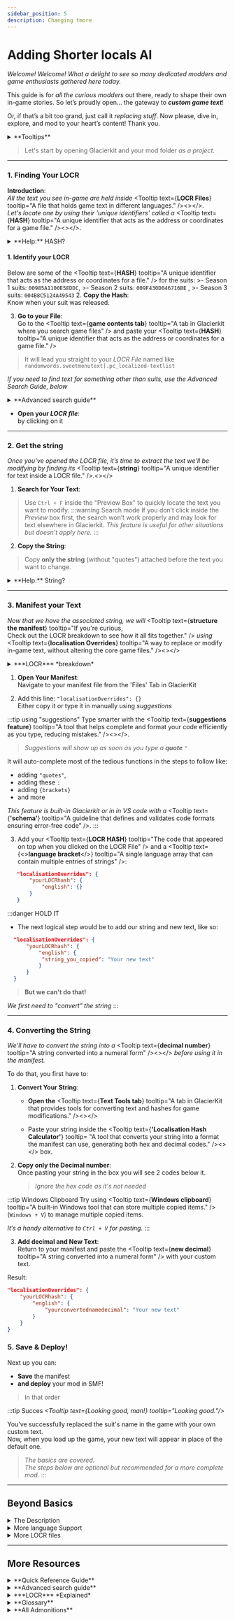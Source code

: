 ```yaml
---
sidebar_position: 5   
description: Changing tmore
---
```




# Adding Shorter locals AI
*Welcome! Welcome! What a delight to see so many dedicated modders and game enthusiasts gathered here today.*  

This guide is for *all the curious modders* out there, ready to shape their own in-game stories. So let’s proudly open... the gateway to ***custom game text***! 

Or, if that’s a bit too grand, just call it *replacing stuff*. Now please, dive in, explore, and mod to your heart’s content! Thank you.



<details>
<summary>**Tooltips**</summary>
:::info tooltips
*To assist you*, I’ve added <Tooltip
  text={<strong>tooltips</strong>}
  tooltip="This is a tooltip"
/>
 throughout the tutorial to explain any tricky terms as you encounter them. 

<Tooltip text={<strong>Key terms</strong>} tooltip="These will need the most attention" /><><span className="icon-alert"></span></> are marked with an exclamation icon when they're first introduced. Not everything in **bold** is <Tooltip text={<italics>a tooltip</italics>} tooltip="like this one" />. Hover over any tooltip for more help.

    >*Key terms will become clearer as you progress through the tutorial and fully mastered at the end.*
:::
</details>

>Let's start by opening Glacierkit and your mod folder *as a project*.  


---

### **1. Finding Your LOCR**
**Introduction**:  
*All the text you see in-game are held inside* <Tooltip text={<strong>LOCR Files</strong>} tooltip="A file that holds game text in different languages." /><><span className="icon-alert"></span></>.  
*Let's locate one by using their 'unique identifiers' called a* <Tooltip text={<strong>HASH</strong>} tooltip="A unique identifier that acts as the address or coordinates for a game file." /><><span className="icon-alert"></span></>. 
<details>

<summary>**Help:** HASH?</summary>

>Hashes are a file's <Tooltip
  text={<strong>assembly path</strong>}
  tooltip="The full file path used by the game engine to locate specific files. (filePaths + fileNames)"
/> converted into code. 

They are like shortcuts to files, making them easier to work with since they’re much shorter than full file paths.

</details>
 
####  1. Identify your LOCR
 Below are some of the <Tooltip text={<strong>HASH</strong>} tooltip="A unique identifier that acts as the address or coordinates for a file." /> for the suits: 
    >- Season 1 suits: `00985A1100E5EDDC`,
    >- Season 2 suits: `009F430D046716BE` ,
    >- Season 3 suits: `004B8C5124A49543` 
2. **Copy the Hash**:  
Know when your suit was released.

3. **Go to your File**:  
Go to the <Tooltip text={<strong>game contents tab</strong>} tooltip="A tab in Glacierkit where you search game files" /> and paste your <Tooltip text={<strong>HASH</strong>} tooltip="A unique identifier that acts as the address or coordinates for a game file." />
> It will lead you straight to your *LOCR File* named like  
>`randomwords.sweetmenutext].pc_localized-textlist` 


*If you need to find text for something other than suits, use the Advanced Search Guide, below*

<details>
<summary>**Advanced search guide**</summary>

*This guide will teach you how to find ***any text*** with their respective LOCR files*


1. Click on the <Tooltip text={<strong>Advanced Search Tab</strong>} tooltip="A tab in GlacierKit for performing extended searches. It has a magnifying glass icon and, is like all other tabs, on the left side." /><><span className="icon-alert"></span></>

2. **Set Your Search Parameters**:
   - Check only the `chunk0` box.
    - Tick the **localisation** option.
>
    :::info Faster Search
    - *`Chunk0` holds all of the text data*
    - *ticking 'localisation' will refine your search to only* <Tooltip text={<italic>localisation-related</italic>} tooltip="The process of adapting content for different languages and regions, such as translating text." /> *text files*.
    :::


3. **Try Multiple Case Variations**:

*Advanced search is* ***case sensitive!***
>You can run multiple searches simultaneously.   
   >Example:
    > - "Blood Money"
    > - "blood money"
    > - "BLOOD MONEY"
    > - "bloodmoney" 

*Watch the task bar at the bottom, which shows the status of your searches.*



4. **Focus on the Right File**: 
   - Your goal is to locate a <Tooltip text={<strong>LOCR File</strong>} tooltip="A file that holds game text in different languages, linked by unique 'strings'." />.
   - You can use `ctrl+f` to find and confirm your text inside of it.


> *Ignore `Line` or `dlge` files as they are irrelevant for the tutorial.*
5. **END**
:::note References
You ***can*** track LOCR files down via `Line` or `dlge` (dialogue) files through the <Tooltip text={<strong>Reference list</strong>} tooltip="A tab that helps you trace how your file connects to others, showing which files it's using or by which ones it's getting.. used" /> too, but using my search method, it'll be highly unlikely you won't have located your LOCR File.
:::
</details>

- **Open your ***LOCR file*****:  
by clicking on it

---

### **2. Get the string**

*Once you’ve opened the LOCR file, it’s time to extract the text we’ll be modifying by finding its* <Tooltip text={<strong>string</strong>} tooltip="A unique identifier for text inside a LOCR file." />.<><span className="icon-alert"></span></>


1. **Search for Your Text**: 

>Use `Ctrl + F` inside the "Preview Box" to quickly locate the text you want to modify.
:::warning Search mode
If you don’t click inside the *Preview* box first, the search won’t work properly and may look for text elsewhere in Glacierkit.
>*This feature is useful for other situations but doesn’t apply here.*
:::
2. **Copy the String**: 

>Copy **only the string** (without "quotes") attached before the text you want to change.


<details>
<summary>**Help:** String?</summary>

The <Tooltip text={<strong>string</strong>} tooltip="A unique identifier for text inside a LOCR file." /> is the long piece of code that comes *before* each entry of text you see in-game.

Example of a Suit's Name line in a LOCR File:
```json
"989928F2-06D6-42F3-871A-353F07DEF969_LEGACY_HERO_BLOODMONEYSUIT_M_HPA2293_NAME_": "Blood Money Suit"
```
- The **string**: `989928F2-06D6-42F3-871A-353F07DEF969_LEGACY_HERO_BLOODMONEYSUIT_M_HPA2293_NAME_`
- The **text**: `Blood Money Suit`
>Each text you see in game are hold by these "strings". Similar to the HASHes for game files, they are their 'unique identifiers'. Think of them as tags.
:::danger no quotes
Ensure you copy the string **without quotes**, or the process will fail later on!
>You won't even realize until you test it in-game
:::

</details>

---

### **3. Manifest your Text**
*Now that we have the associated string, we will* <Tooltip text={<strong>structure the manifest</strong>} tooltip="If you're curious,  
Check out the LOCR breakdown to see how it all fits together." /> *using* <Tooltip text={<strong>localisation Overrides</strong>} tooltip="A way to replace or modify in-game text, without altering the core game files." /><><span className="icon-alert"></span></>

<details>
<summary>***LOCR*** *breakdown*</summary>

Let's take a closer look at a simplified LOCR file to understand how it's set up:

```json
"en": {
   "string1": "text you see in game",
   "string2": "More text you see in game",
   "string3": "Too much text you see in game"
},
"fr": {
   "string1": "text tu vieux en jeu",
   "string2": "Plus de text tu vieux en jeu",
   "string3": "Trop de texte que vous voyez dans le jeu"
}
```

*Notice the deliberate structure and repeated elements in the LOCR file.  
This format follows a set of guidelines known as the* <Tooltip text={<strong>"Syntax"</strong>} tooltip="A set of rules that define how code is written and organized" /><><span className="icon-alert"></span></>

>*We will recreate this structure in the manifest to replace the text,  
similar to how we handled [blobsfolders](addingblobs.md#step-3-set-up-a-blobsfolder).*
<details>
<summary>More on ***Syntax***</summary>

Looking carefully at the Syntax of a LOCR file, we can learn that:
- **Unique "Strings"** are attached to the text you see in-game, separated by a `:` in each entry
- `{Language arrays}` are expressed using <Tooltip text={<strong>language codes</strong>} tooltip="The language identifiers in each language array of a LOCR file" /> (e.g., `"en"` and `"fr"`)
- Every essential part is enclosed in `"quotes"`.
- Both entries and language arrays are separated by `commas`, except for the last one.
- The **same "strings"** are reused across different language arrays  
*(Functioning as tags that map the same text.)*


</details>


</details>


1. **Open Your Manifest**:  
Navigate to your manifest file from the 'Files' Tab in GlacierKit 

2. Add this line: `"localisationOverrides": {}`  
Either copy it or type it in manually using *suggestions*

:::tip using "suggestions"
Type smarter with the <Tooltip text={<strong>suggestions feature</strong>} tooltip="A tool that helps complete and format your code efficiently as you type, reducing mistakes." /><><span className="icon-alert"></span></>. 
>*Suggestions will show up as soon as you type a **quote** `"`*

It will auto-complete most of the tedious functions in the steps to follow like:
- adding `"quotes"`, 
- adding these `:`
- adding `{brackets}`
- and more

*This feature is built-in Glacierkit or in in VS code with a* <Tooltip text={<strong>'schema'</strong>} tooltip="A guideline that defines and validates code formats ensuring error-free code" />.
:::


3. Add your <Tooltip text={<strong>LOCR HASH</strong>} tooltip="The code that appeared on top when you clicked on the LOCR File" /> and a <Tooltip text={<><strong>language bracket</strong><span className="icon-alert"></span></>} tooltip="A single language array that can contain multiple entries of strings" />: 
```json
   "localisationOverrides": {
       "yourLOCRhash": {
           "english": {}
       }
   }
   ``` 

:::danger HOLD IT
  - The next logical step would be to add our string and new text, like so:
 ```json
   "localisationOverrides": {
       "yourLOCRhash": {
           "english": {
            "string_you_copied": "Your new text"
           }
       }
   }
   ``` 
  > **But we can't do that!**
  
   *We first need to "convert" the string*
:::

---
### 4. **Converting the String**
*We'll have to convert the string into a* <Tooltip text={<strong>decimal number</strong>} tooltip="A string converted into a numeral form" /><><span className="icon-alert"></span></> *before using it in the manifest.*

To do that, you first have to:
1. **Convert Your String**:
    - **Open the** <Tooltip text={<strong>Text Tools tab</strong>} tooltip="A tab in GlacierKit that provides tools for converting text and hashes for game modifications." /><><span className="icon-alert"></span></>
 
    - Paste your string inside the <Tooltip text={<strong>'Localisation Hash Calculator'</strong>} tooltip= "A tool that converts your string into a format the manifest can use, generating both hex and decimal codes." /><><span className="icon-alert"></span></> box.

2. **Copy only the Decimal number**:  
Once pasting your string in the box you will see 2 codes below it.  
    >*Ignore the hex code as it's not needed*

:::tip Windows Clipboard 
Try using <Tooltip text={<strong>Windows clipboard</strong>} tooltip="A built-in Windows tool that can store multiple copied items." /> (`Windows + V`) to manage multiple copied items.  

*It’s a handy alternative to `Ctrl + V` for pasting.* 
:::

3. **Add decimal and New Text**:  
Return to your manifest and paste the <Tooltip text={<strong>new decimal</strong>} tooltip="A string converted into a numeral form" /> with your custom text.


Result:
```json
"localisationOverrides": {
    "yourLOCRhash": {
        "english": {
            "yourconvertednamedecimal": "Your new text"
        }
    }
}
````

### 5. **Save & Deploy!**
Next up you can: 
- **Save** the manifest
- **and deploy** your mod in SMF!
>In that order

:::tip Succes
*<Tooltip text={<italic>Looking good, man!</italic>} tooltip="Looking good."/>*

You’ve successfully replaced the suit's name in the game with your own custom text.  
Now, when you load up the game, your new text will appear in place of the default one. 
>*The basics are covered.  
The steps below are optional but recommended for a more complete mod.*
:::

---

## Beyond Basics

<details>

<summary>The Description</summary>

**4. (Optionally) Change the Description**

*To replace the description of your suit as well:*

- Head back to your <Tooltip text={<strong>LOCR File</strong>} tooltip="A file that holds game text in different languages, linked by unique 'strings'." />
- Find and convert <Tooltip text={<strong>the string of suit's description</strong>} tooltip="Usually right below the string of your suit's name" /> using Text Tools
- add the new <Tooltip text={<strong>decimal</strong>} tooltip="A string converted into a numeral form" /> to your manifest. 
>Full example of a suit mod:
```json
"localisationOverrides": {
        "yourLocrHASH": {
            "english": {
                "yourconverteddecimal": "New Suit Name",
                "yourotherconverteddecimal": "New Suit Description"
            }
        }
    }
```
</details>

<details>


<summary>More language Support</summary>

**5. (Optionally) Add more languages**
#### Same Strings:
To have your mod support more languages for users, you will need to make new <Tooltip text={<><strong>language arrays</strong><span className="icon-alert"></span></>} tooltip="A single language array consisting of strings holding text" />

    

To add more languages:
- make another <Tooltip text={<strong>language bracket</strong>} tooltip="A single language array that can contain multiple entries of strings" /> 
- add the same<Tooltip text={<strong> decimal</strong>} tooltip="A string converted into a numeral form" /> with your text


Example of a new language line:
```json
"localisationOverrides": {
        "yourLocrHASH": {
            "english": {
                "yourconverteddecimal": "New Suit Name",
                "yourotherconverteddecimal": "New Suit Description"
            },
            "french": {
                "yourconverteddecimal": "Niveua Costume nome"
            }
        }
    }
```
>***Strings*** *are the same in each language array, making adding languages very easy in the manifest as well.*

:::warning language codes
- The reason why `french` is used here and not `français` is because the<Tooltip text={<strong> manifest's schema</strong>} tooltip="A structure used to validate and provide auto-completion for your manifest, helping you write error-free code." /> is coded in English. 
- As for why it doesn't use the same <Tooltip text={<strong>language codes</strong>} tooltip="The language identifiers in each language array of a LOCR file" /> as the actual <Tooltip text={<strong>LOCR Files</strong>} tooltip="A file that holds game text in different languages, linked by unique 'strings'." /> like `en` or `fr`, is because the manifest's schema is coded like that. 

To see how all languages have to be written down in the manifest, see the
    - <Tooltip text={<><strong>documentation in SMF</strong><span className="icon-alert"></span></>} tooltip="It's the book icon on the left after enabling developer mode in SMF." />. 
    - Or *expand* the tab below

:::
<details>
<summary>All languages Codes</summary>

*All language codes for* <Tooltip text={<strong>'localisationOverrides'</strong>} tooltip="A way to replace or modify in-game text, like names or descriptions, with your own custom text. It allows you to customize how text appears without altering the core game files." />;
- `"english"`
- `"french"`
- `"italian"`
- `"german"`
- `"spanish"`
- `"russian"`
- `"chineseSimplified"`
- `"chineseTraditional"`
- `"japanese"`

</details>
</details>





<details>
<summary>More LOCR files</summary>

*If you need to modify more text that are in different* <Tooltip text={<strong>LOCR Files</strong>} tooltip="A file that holds game text in different languages, linked by unique 'strings'." />: 

1. **Insert a Comma** after your previous <Tooltip text={<><strong>LOCR Array</strong><span className="icon-alert"></span></>} tooltip="an array in the manifest resembling the game's LOCR file" />  in the manifest
2. **Repeat [the steps from start](#1-finding-your-locr)** (or continue here)
2. **Add a New LOCR Array**: Add your LOCR's <Tooltip text={<strong>HASH</strong>} tooltip="A unique identifier that acts as the address or coordinates for a file." /> and make new <Tooltip text={<strong>language arrays</strong>} tooltip="A single language array that can contain multiple entries of strings" /> as needed
3. **Repeat the Conversion**: Use <Tooltip text={<strong>Text Tools</strong>} tooltip="Using the 'Localisation HASH calculator'" /> again to convert any new <Tooltip text={<strong>strings</strong>} tooltip= "A key that links to text in the LOCR File" /> into <Tooltip text={<strong>decimals</strong>} tooltip="A string converted into a numeral form" />.
4. **Update the** <Tooltip text={<strong>manifest</strong>} tooltip="A file in your mod folder that holds important information and can execute code" />: Add the new decimals and your new text.


Example of every aspect from this tutorial applied:
```json
"localisationOverrides": {
    "yourLocrHASH": {
        "english": {
            "yourconverteddecimal": "New Suit Name",
            "yourotherconverteddecimal": "New Suit Description/or Other New Suit name"
        }
    },
    "otherLocrHASH": {
        "english": {
            "somenewconverteddecimal": "More New Suit Name",
            "someotherconverteddecimal": "More New Suit Description/or Other More New Suit name"
        },
        "spanish": {
            "somenewconverteddecimal": "Más nombre de traje nuevo",
            "someotherconverteddecimal": "Más descripción del traje nuevo/u otro nombre del traje más nuevo"
        }
    }
}
```

>*Remember the* <Tooltip text={<strong>syntax rules</strong>} tooltip="A set of rules that define how code is written and organized." /> *and to keep your manifest clean and organized to avoid errors.*


</details>

---
## More Resources

<div id="quickreference"></div>
<details>

<summary>**Quick Reference Guide**</summary>

*If you ever need a quick reminder, here is the tutorial covered in bullet points.*

####  Search Methods
- **Hashes for Suit LOCR Files**:
  - **Season 1**: `00985A1100E5EDDC`
  - **Season 2**: `009F430D046716BE`
  - **Season 3**: `004B8C5124A49543`
- **Search Parameters**: Use <Tooltip text={<strong>Advanced Search</strong>} tooltip="On the left with a magnifying glass icon" /> in GlacierKit for *other text*, 
    - check `chunk0` 
    - enable **localisation**.

#### Step-by-Step Overview

1. **Locate LOCR File**: Use provided hashes or <Tooltip text={<strong>Advanced Search</strong>} tooltip="On the left with a magnifying glass icon" />.
2. **Extract String**: Identify and copy the <Tooltip text={<strong>string</strong>} tooltip="long line of code before your text without the quotes" /> associated with your text.
3. **Convert to Decimal**: Use <Tooltip text={<strong>Text Tools</strong>} tooltip="Use Localisation Hash Calculator" /> to convert the string to a <Tooltip text={<strong>decimal</strong>} tooltip="numbers only code" />.
4. **Update Manifest**:
   ```json
   "localisationOverrides": {
       "yourLOCRhash": {
           "english": {
               "yourconverteddecimal": "Your new text",
               "yourotherconverteddecimal": "More of your new text"
           }
       }
   }
   ```
5. **Add Translations**: Extend the `{language array},` as needed.
6. **Add More LOCR files**: Extend the `{LOCR array},` as needed.

</details>

<details>

<summary>**Advanced search guide**</summary>


*A more concise version of the Advanced search guide from the tutorial*


1. Click on the <Tooltip text={<><strong>Advanced Search Tab</strong><span className="icon-alert"></span></>} tooltip="A tab in GlacierKit for performing extended searches. It has a magnifying glass icon and, is like all other tabs, on the left side." />

2. **Set Your Search Parameters**:
   - Check only the `chunk0` box.
    - Tick the **localisation** option.

3. **Try Multiple Case Variations**:  
    >*Advanced search is* ***case sensitive!*** 

4. **Focus on the Right File**: 
   - Locate a <Tooltip text={<strong>LOCR File</strong>} tooltip="A file that holds game text in different languages, linked by unique 'strings'." />.
   - Use `ctrl+f` to confirm your text


      > *Ignore `Line` or `dlge` files as they are irrelevant for the tutorial.*
:::note
Track LOCR files down via `Line` or `dlge` (dialogue) files through the <Tooltip text={<strong>Reference list</strong>} tooltip="A tab that helps you trace how your file connects to others, showing which files it's using or by which ones it's getting.. used" />.
:::
</details>


<details>
<summary>***LOCR*** *Explained*</summary>

*A closer look at a simplified LOCR file to understand how one is internally set up:*

```json
"en": {
   "string1": "text you see in game",
   "string2": "More text you see in game",
   "string3": "Too much text you see in game"
},
"fr": {
   "string1": "text tu vieux en jeu",
   "string2": "Plus de text tu vieux en jeu",
   "string3": "Trop de texte que vous voyez dans le jeu"
}
```

*Notice the deliberate structure and repeated elements in the LOCR file.  
This format follows a set of guidelines known as the* <Tooltip text={<strong>"Syntax"</strong>} tooltip="A set of rules that define how code is written and organized" /><><span className="icon-alert"></span></>

<details>
<summary>More on ***Syntax***</summary>

Looking carefully at the Syntax of a LOCR file, we can learn that:
- **Unique "Strings"** are attached to the text you see in-game, separated by a `:` in each entry
- `{Language arrays}` are expressed using <Tooltip text={<strong>language codes</strong>} tooltip="The language identifiers in each language array of a LOCR file" /> (e.g., `"en"` and `"fr"`)
- Every essential part is enclosed in `"quotes"`.
- Both entries and language arrays are separated by `commas`, except for the last one.
- The **same "strings"** are reused across different language arrays  
*(Functioning as tags that map the same text.)*


</details>


</details>



<details>
<summary>**Glossary**</summary>


- [**localisation override**](#3-manifesting-our-text) 

>A way to replace or modify in-game text, like names or descriptions, with your own custom text. It allows you to customize how text appears without altering the core game files.
<div class="darker">
- [**LOCR File**](#1-finding-your-locr) 

>A file holding the game’s text, like names and descriptions, organized for different languages.
</div>
- [**HASH**](#1-finding-your-locr)

>A unique identifier that acts as the address or coordinates for a file. Basically an assembly path thats coded
<div class="darker">
- [**String**](#2-getting-the-string) 

>An identifier or 'key' used by LOCR files to attached to unique pieces of text, like names or descriptions.
</div>
- [**Text Tools**](#4-converting-the-string) 

>A tab in GlacierKit that provides tools for converting text and hashes for game modifications.
<div class="darker">
- [**Localisation Hash Calculator**](#4-converting-the-string) 

>A tool that converts your string into a format the manifest can use, generating both hex and decimal codes.
</div>
- [**Convert**](#4-converting-the-string) 

>Using Text Tool's Localisation Hash Calculator to convert a string to its hex or decimal form.
<div class="darker">
- [**Decimal form/number**](#4-converting-the-string) 

>A numeric representation derived from a string, used for reference in the manifest file.
</div>
- [**manifest file**](#3-manifesting-our-text) 

>A file in your mod folder that holds important information and can execute code.
<div class="darker">
- [**Syntax**](#3-manifesting-our-text) 

>A set of rules that define how code is written and organized.

</div>
- [**language array**](#5-optionally-add-more-languages) 

>A single language array with multiple entries of strings each attached to text you see in-game.
<div class="darker">

- [**language codes**](#5-optionally-add-more-languages) 

>The language identifiers in each language array of a LOCR file.
</div>



---
*Fallen but not forgotten*
<div class="darker">
- **manifest info in SMF** 

> 
>The book icon on the left after enabling developer mode.
</div>
- **VS Code** 

> 
>VS Code makes editing files smoother with features like helpful suggestions and quick fixes, making it easier to catch errors and stay organized as your mod grows.
<div class="darker">
- **schema** 

> 
>A structure used to validate and provide auto-completion for your manifest, helping you write error-free code.
</div>
- **suggestions feature** 

> 
>A feature that autocompletes tedious writing, error checks and suggests available code  based on syntax rules. It's only supported in Glacierkit or in VS code with a schema.".
<div class="darker">
- **localisation** 

> 
>The process of adapting content for different languages and regions, such as translating text.
</div>

- **GlacierKit**

>A modding tool used for editing and managing game files in *Hitman: World of Assassination*.
<div class="darker">
- **game contents**

> A place in GlacierKit.
</div>
- **additional info on top**:  

>The file's properties are displayed on top after clicking it.
<div class="darker">
- **Windows clipboard**:  

>A built-in tool that stores multiple copied items.
</div>
- **using notepad**: 

>💀
<div class="darker">
- **save icon**:  

>It’s a floppy disk.
</div>
---
</details>




<details>

<summary>**All Admonitions**</summary>


*A collection of the most 'useful admonitions' throughout the tutorial*

:::info HASH
You can interpret <Tooltip text={<strong>HASH</strong>} tooltip="A unique identifier that acts as the address or coordinates for a file." /> lines as a file's specific address or coordinates. They are the file's *unique identifiers* and can bring us straight to the file.
>You will constantly have to use these throughout modding.
:::

:::tip LOCR FILE

A <Tooltip text={<strong>LOCR File</strong>} tooltip="A file that holds game text in different languages, linked by unique 'strings'." /> can be identified with 2 attributes:
    - named like `randomwords.sweetmenutext].pc_localized-textlist` 
    - having a language or translation icon.
:::


:::warning Search Mode
If you don’t click inside *Preview* box first, the search won’t work properly and may look for text elsewhere in  <Tooltip text={<strong>GlacierKit</strong>} tooltip="A modding tool used for editing and managing game files in Hitman: World of Assassination." />.
>This feature is useful for other situations but doesn’t apply here.
:::

:::info multi-language
Try pasting your copied <Tooltip text={<strong>string</strong>} tooltip= "A key that links to text in the LOCR File" /> in <Tooltip text={<strong>the search box</strong>} tooltip= "The one that appears when you search inside the 'Preview box'" />.

You will see your <Tooltip text={<strong>string</strong>} tooltip= "A key that links to text in the LOCR File" /> attached to multiple languages of your suit's name. 
This shows that a specific <Tooltip text={<strong>string</strong>} tooltip= "A key that links to text in the LOCR File" /> will always be the same in every other language `{array}` of a <Tooltip text={<strong>LOCR File</strong>} tooltip="A file that holds game text in different languages, linked by unique 'strings'." />. 

:::

:::tip windows clipboard
Easily manage multiple copied items using <Tooltip text={<strong>Windows clipboard</strong>} tooltip="A built-in tool that stores multiple copied items." />. Press `Windows + V` to activate it. 

Now copy both your: 
- LOCR's <Tooltip text={<strong>HASH</strong>} tooltip="A unique identifier that acts as the address or coordinates for a file." /> and 
- <Tooltip text={<strong>decimal</strong>} tooltip="A string converted into a numeral form" />.
>Make it a habit to paste using `Windows + V` instead of `Ctrl + V` from now on. 

 *It might seem overkill for 2 lines of codes but it'll pay off and it beats* *<Tooltip text={<italic>using notepad</italic>} tooltip="💀" />*  
 
:::

:::tip using "suggestions"
*Now you know how to use the* <Tooltip text={<strong>suggestions feature</strong>} tooltip="This feature is only supported in Glacierkit or in VS code with a schema." />. It will auto-complete most of the tedious functions in the steps to follow like:
- adding "quotes", 
- adding one of these `:`
- adding `{brackets}`
- adding spacing to keep code readable 
- and more

>Suggestions will show up as soon as you type a **quote** `"`
:::

:::info Syntax
If you're paying attention, you might notice that we're setting up the localisation override code in the manifest just like our <Tooltip text={<strong>LOCR File</strong>} tooltip="A file that holds game text in different languages, linked by unique 'strings'." /> 
where we got the <Tooltip text={<strong>strings</strong>} tooltip= "A key that links to text in the LOCR File" /> from. 
Both will be using the same <Tooltip text={<strong>'Syntax'</strong>} tooltip="A set of rules that define how code is written and organized." />.


*Even better too if you have noticed how similar this method is to [the previous *blobs article*](addingblobs.md#step-3-set-up-a-blobsfolder) where we 'recreated'* <Tooltip text={<strong>an assembly path</strong>} tooltip="Bonus points if you connected that HASH lines are 'coded' assembly paths = filePaths + fileNames." />
:::

:::info language codes
- The reason why `french` is used here and not `français` is because the manifest's <Tooltip text={<strong>schema</strong>} tooltip="A structure used to validate and provide auto-completion for your manifest, helping you write error-free code." /> is coded in English. 
- As for why it doesn't use the same <Tooltip text={<strong>language codes</strong>} tooltip="The language identifiers in each language array of a LOCR file" /> as the actual <Tooltip text={<strong>LOCR Files</strong>} tooltip="A file that holds game text in different languages, linked by unique 'strings'." /> like `en` or `fr`, is because the manifest's <Tooltip text={<strong>schema</strong>} tooltip="A structure used to validate and provide auto-completion for your manifest, helping you write error-free code." /> is coded like that. 

To see how all languages have to be written down in the <Tooltip text={<strong>manifest</strong>} tooltip="A file in your mod folder that holds important information and can execute code" />, see the <Tooltip text={<strong>manifest documentation in SMF</strong>} tooltip="It's the book icon on the left after enabling developer mode." />. 
:::

:::tip advanced multiple search   

You can continue to input new searches while others are still in progress.
>Watch the task bar at the bottom, which shows the status of your searches.
:::

:::info Following References 
You *can* track `Line` or `dlge` (dialogue) files via the <Tooltip text={<strong>Reference list</strong>} tooltip="A tab that helps you trace how your file connects to others, showing which files use it or by which ones it's getting.. used" /> to their respective <Tooltip text={<strong>LOCR Files</strong>} tooltip="A file that holds game text in different languages, linked by unique 'strings'." /> too, but using my search method, it'll be highly unlikely you haven't located your <Tooltip text={<strong>LOCR File</strong>} tooltip="A file that holds game text in different languages, linked by unique 'strings'." />
:::

:::tip Succes
*<Tooltip text={<italic>Looking good, man!</italic>} tooltip="Looking good!"/>*

You’ve successfully replaced the suit name and description in the game with your own custom text. Now, when you load up the game, your new text will appear in place of the default one. 
>The steps below are optional but recommended for a more complete mod.
:::


</details>

